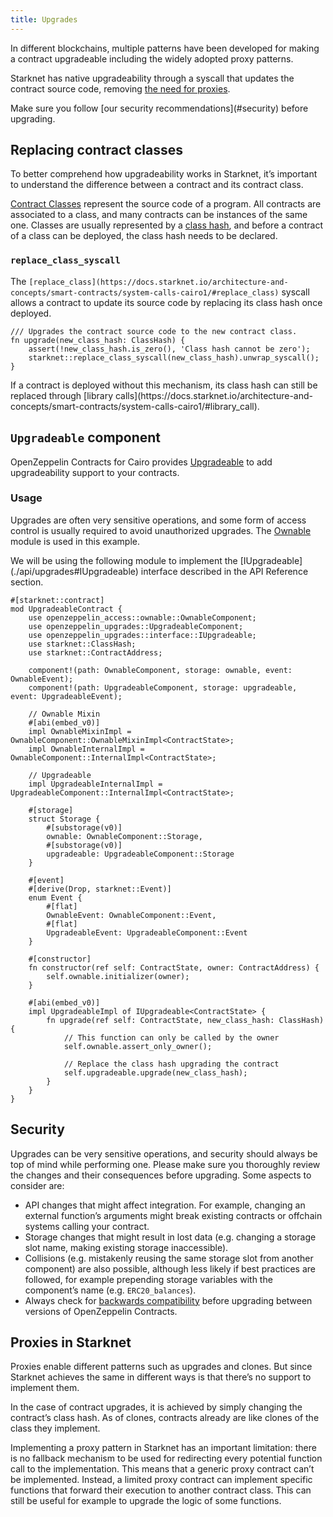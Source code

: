 ```yaml
---
title: Upgrades
---
```


In different blockchains, multiple patterns have been developed for making a contract upgradeable including the widely adopted proxy patterns.

Starknet has native upgradeability through a syscall that updates the contract source code, removing [the need for proxies](#proxies-in-starknet).

<Callout type='warn'>
Make sure you follow [our security recommendations](#security) before upgrading.
</Callout>

## Replacing contract classes

To better comprehend how upgradeability works in Starknet, it’s important to understand the difference between a contract and its contract class.

[Contract Classes](https://docs.starknet.io/architecture-and-concepts/smart-contracts/contract-classes/) represent the source code of a program. All contracts are associated to a class, and many contracts can be instances of the same one. Classes are usually represented by a [class hash](https://docs.starknet.io/architecture-and-concepts/smart-contracts/class-hash/), and before a contract of a class can be deployed, the class hash needs to be declared.

### `replace_class_syscall`

The `[replace_class](https://docs.starknet.io/architecture-and-concepts/smart-contracts/system-calls-cairo1/#replace_class)` syscall allows a contract to update its source code by replacing its class hash once deployed.

```cairo
/// Upgrades the contract source code to the new contract class.
fn upgrade(new_class_hash: ClassHash) {
    assert(!new_class_hash.is_zero(), 'Class hash cannot be zero');
    starknet::replace_class_syscall(new_class_hash).unwrap_syscall();
}
```

<Callout>
If a contract is deployed without this mechanism, its class hash can still be replaced through [library calls](https://docs.starknet.io/architecture-and-concepts/smart-contracts/system-calls-cairo1/#library_call).
</Callout>

## `Upgradeable` component

OpenZeppelin Contracts for Cairo provides [Upgradeable](https://github.com/OpenZeppelin/cairo-contracts/blob/release-v2.0.0/packages/upgrades/src/upgradeable.cairo) to add upgradeability support to your contracts.

### Usage

Upgrades are often very sensitive operations, and some form of access control is usually required to
avoid unauthorized upgrades. The [Ownable](./access#ownership-and-ownable) module is used in this example.

<Callout>
We will be using the following module to implement the [IUpgradeable](./api/upgrades#IUpgradeable) interface described in the API Reference section.
</Callout>

```cairo
#[starknet::contract]
mod UpgradeableContract {
    use openzeppelin_access::ownable::OwnableComponent;
    use openzeppelin_upgrades::UpgradeableComponent;
    use openzeppelin_upgrades::interface::IUpgradeable;
    use starknet::ClassHash;
    use starknet::ContractAddress;

    component!(path: OwnableComponent, storage: ownable, event: OwnableEvent);
    component!(path: UpgradeableComponent, storage: upgradeable, event: UpgradeableEvent);

    // Ownable Mixin
    #[abi(embed_v0)]
    impl OwnableMixinImpl = OwnableComponent::OwnableMixinImpl<ContractState>;
    impl OwnableInternalImpl = OwnableComponent::InternalImpl<ContractState>;

    // Upgradeable
    impl UpgradeableInternalImpl = UpgradeableComponent::InternalImpl<ContractState>;

    #[storage]
    struct Storage {
        #[substorage(v0)]
        ownable: OwnableComponent::Storage,
        #[substorage(v0)]
        upgradeable: UpgradeableComponent::Storage
    }

    #[event]
    #[derive(Drop, starknet::Event)]
    enum Event {
        #[flat]
        OwnableEvent: OwnableComponent::Event,
        #[flat]
        UpgradeableEvent: UpgradeableComponent::Event
    }

    #[constructor]
    fn constructor(ref self: ContractState, owner: ContractAddress) {
        self.ownable.initializer(owner);
    }

    #[abi(embed_v0)]
    impl UpgradeableImpl of IUpgradeable<ContractState> {
        fn upgrade(ref self: ContractState, new_class_hash: ClassHash) {
            // This function can only be called by the owner
            self.ownable.assert_only_owner();

            // Replace the class hash upgrading the contract
            self.upgradeable.upgrade(new_class_hash);
        }
    }
}
```

## Security

Upgrades can be very sensitive operations, and security should always be top of mind while performing one. Please make sure you thoroughly review the changes and their consequences before upgrading. Some aspects to consider are:

* API changes that might affect integration. For example, changing an external function’s arguments might break existing contracts or offchain systems calling your contract.
* Storage changes that might result in lost data (e.g. changing a storage slot name, making existing storage inaccessible).
* Collisions (e.g. mistakenly reusing the same storage slot from another component) are also possible, although less likely if best practices are followed, for example prepending storage variables with the component’s name (e.g. `ERC20_balances`).
* Always check for [backwards compatibility](./backwards-compatibility) before upgrading between versions of OpenZeppelin Contracts.

## Proxies in Starknet

Proxies enable different patterns such as upgrades and clones. But since Starknet achieves the same in different ways is that there’s no support to implement them.

In the case of contract upgrades, it is achieved by simply changing the contract’s class hash. As of clones, contracts already are like clones of the class they implement.

Implementing a proxy pattern in Starknet has an important limitation: there is no fallback mechanism to be used
for redirecting every potential function call to the implementation. This means that a generic proxy contract
can’t be implemented. Instead, a limited proxy contract can implement specific functions that forward
their execution to another contract class.
This can still be useful for example to upgrade the logic of some functions.
